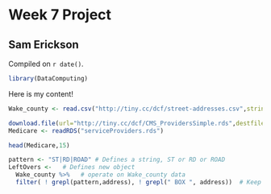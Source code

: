 # Week 7 Project

## Sam Erickson

<!-- leave this material as is -->
Compiled on `r date()`.

```r
library(DataComputing)
```
<!-- put your content after this line -->

Here is my content!

```r
Wake_county <- read.csv("http://tiny.cc/dcf/street-addresses.csv",stringsAsFactors = FALSE)
```

```r
download.file(url="http://tiny.cc/dcf/CMS_ProvidersSimple.rds",destfile="serviceProviders.rds")
Medicare <- readRDS("serviceProviders.rds")
```


```r
head(Medicare,15)
```

```r
pattern <- "ST|RD|ROAD" # Defines a string, ST or RD or ROAD
LeftOvers <-   # Defines new object
  Wake_county %>%   # operate on Wake_county data
  filter( ! grepl(pattern,address), ! grepl(" BOX ", address))  # Keep only terms for which ST, RD, or ROAD do not appear in the address, nor do they include ' Box '. 
```

